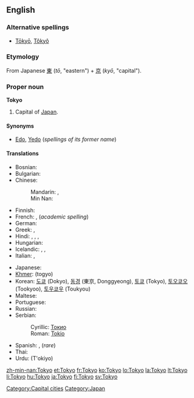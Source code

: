 {{wikipedia}}
==English==

===Alternative spellings===
* [[Tōkyō]], [[Tôkyô]]

===Etymology===
From Japanese [[東]] (''tō'', "eastern") + [[京]] (''kyō'', "capital").

===Proper noun===
'''Tokyo'''

# Capital of [[Japan]].

====Synonyms====
* [[Edo]], [[Yedo]] (''spellings of its former name'')

====Translations====
{{trans-top|capital of Japan}}
* Bosnian: {{t-|bs|Tokio|m}}
* Bulgarian: {{t-|bg|Токио|m|sc=Cyrl}}
* Chinese: 
*: Mandarin: {{t-|cmn|東京|tr=Dōngjīng|sc=Hani|xs=Mandarin}}, {{t-|cmn|东京|tr=Dōngjīng|sc=Hani|xs=Mandarin}}
*: Min Nan: {{t|nan|Tang-kiaⁿ|xs=Min Nan}}
* Finnish: {{t+|fi|Tokio}}
* French: {{t+|fr|Tokyo}}, (''academic spelling'') {{t+|fr|Tōkyō}}
* German: {{t+|de|Tokio}}
* Greek: {{t-|el|Τόκιο|n|tr=Tókio|sc=Grek}}, {{t-|el|Τόκυο|n|tr=Tókyo|sc=Grek}}
* Hindi: {{t|hi|टोक्यो|tr=T'okyo|sc=Deva|xs=Hindi}}, {{t|hi|टोकियो|tr=T'okiyo|sc=Deva|xs=Hindi}}, {{t|hi|तोक्यो|tr=Tokyo|sc=Deva|xs=Hindi}}, {{t|hi|तोकियो|tr=Tokiyo|sc=Deva|xs=Hindi}}
* Hungarian: {{t+|hu|Tokió}}
* Icelandic: {{t-|is|Tokyo}}, {{t|is|Tókýó}}, {{t|is|Tókíó}}
* Italian: {{t-|it|Tokyo|f}}, {{t-|it|Tokio}}
{{trans-mid}}
* Japanese: {{t+|ja|東京|tr=とうきょう, Tōkyō|sc=Jpan}}
* [[Khmer]]: {{Khmr|[[តូក្យូ]]}} (togyo)
* Korean: [[도쿄]] (Dokyo), [[동경]] (東京, Donggyeong), [[토쿄]] (Tokyo), [[토오쿄오]] (Tookyoo), [[토우쿄우]] (Toukyou)
* Maltese: {{t|mt|Tokjo|xs=Maltese}}
* Portuguese: {{t|pt|Tóquio|m}}
* Russian: {{t-|ru|Токио|m|tr=Tókio|sc=Cyrl}}
* Serbian:
*: Cyrillic: [[Токио#Serbian|Токио]] {{m}}
*: Roman: [[Tokio#Serbian|Tokio]] {{m}}
* Spanish: {{t+|es|Tokio}}, (''rare'') {{t-|es|Tokyo|m}}
* Thai: {{t-|th|โตเกียว|tr=tōgieow|xs=Thai}}
* Urdu: {{fa-Arab|[[ٹوکیو]]}} (T'okiyo)
{{trans-bottom}}

[[Category:Capital cities]]
[[Category:Japan]]

[[zh-min-nan:Tokyo]]
[[et:Tokyo]]
[[fr:Tokyo]]
[[ko:Tokyo]]
[[lo:Tokyo]]
[[la:Tokyo]]
[[lt:Tokyo]]
[[li:Tokyo]]
[[hu:Tokyo]]
[[ja:Tokyo]]
[[fi:Tokyo]]
[[sv:Tokyo]]